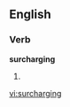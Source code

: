 
==English==

===Verb===
'''surcharging'''

# {{present participle of|[[surcharge]]}}

[[vi:surcharging]]
